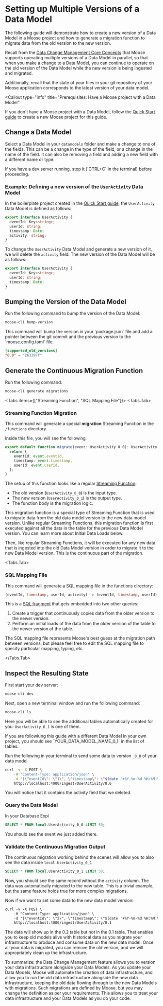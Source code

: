 
# Setting up Multiple Versions of a Data Model

The following guide will demonstrate how to create a new version of a Data Model in a Moose project and how to generate a migration function to migrate data from the old version to the new version.

Recall from the [Data Change Management Core Concepts](/data-models/dcm#core-concepts) that Moose supports operating multiple versions of a Data Model in parallel, so that when you make a change to a Data Model, you can continue to operate on the old version of the Data Model while the new version is being ingested and migrated.

Additionally, recall that the state of your files in your git repository of your Moose application corresponds to the latest version of your data model.

<Callout
  type="info"
  title="Prerequisites: Have a Moose project with a Data Model"
>
  If you don't have a Moose project with a Data Model, follow the [Quick Start
  guide](/getting-started) to create a new Moose project for this guide.
</Callout>

## Change a Data Model

Select a Data Model in your `datamodels` folder and make a change to one of the fields. This can be a change in the type of the field, or a change in the name of the field. It can also be removing a field and adding a new field with a different name or type.

<Callout type="warning" title="Stop your Dev Server ">
  If you have a dev server running, stop it (`CTRL+C` in the terminal) before
  proceeding.
</Callout>

### Example: Defining a new version of the `UserActivity` Data Model

In the boilerplate project created in the [Quick Start guide](/getting-started), the `UserActivity` Data Model is defined as follows:

```ts filename="./app/datamodels/models.ts"
export interface UserActivity {
  eventId: Key<string>;
  userId: string;
  timestamp: Date;
  activity: string;
}
```

To change the `UserActivity` Data Model and generate a new version of it, we will delete the `activity` field. The new version of the Data Model will be as follows:

```ts filename="./app/datamodels/models.ts"
export interface UserActivity {
  eventId: Key<string>;
  userId: string;
  timestamp: Date;
}
```

## Bumping the Version of the Data Model

Run the following command to bump the version of the Data Model:

```bash filename="Terminal" copy
moose-cli bump-version
```

<Callout type="info" title="Bumping the version">
This command will bump the version in your `package.json` file and add a pointer between the git commit and the previous version to the `moose.config.toml` file.

```toml filename="./moose.config.toml"
[supported_old_versions]
"0.0" = "263297f"
```

</Callout>

## Generate the Continuous Migration Function

Run the following command:

```bash filename="Terminal" copy
moose-cli generate migrations
```

<Tabs items={["Streaming Function", "SQL Mapping File"]}>
  <Tabs.Tab>
  ### Streaming Function Migration
This command will generate a special **migration** Streaming Function in the `/functions` directory.

<FileTree>
  <FileTree.Folder name="app" open>
    <FileTree.Folder name="datamodels" />
    <FileTree.Folder name="functions" open>
      <FileTree.File name="UserActivity_migrate__0_0__0_1.ts" />
    </FileTree.Folder>
  </FileTree.Folder>
</FileTree>

Inside this file, you will see the following:

```ts filename="./app/functions/UserActivity_migrate__0_0__0_1.ts" copy
export default function migrate(event: UserActivity_0_0): UserActivity_0_1 {
  return {
    eventId: event.eventId,
    timestamp: event.timestamp,
    userId: event.userId,
  };
}
```

The setup of this function looks like a regular [Streaming Function](/processing-data):

- The old version (`UserActivity_0_0`) is the input type.
- The new version (`UserActivity_0_1`) is the output type.
- The function body is the migration logic.

<Callout type="info" title="Migration Streaming Function">
This migration function is a special type of Streaming Function that is used to migrate data from the old data model version to the new data model version. Unlike regular Streaming Functions, this migration function is first executed against all the data in the table for the previous Data Model version. You can learn more about Initial Data Loads below.

Then, like regular Streaming Functions, it will be executed for any new data that is ingested into the old Data Model version in order to migrate it to the new Data Model version. This is the continuous part of the migration.

</Callout>
</Tabs.Tab>

<Tabs.Tab>
### SQL Mapping File
This command will generate a SQL mapping file in the functions directory:

```sql filename="./app/functions/UserActivity_migrate__0_0__0_1.sql"
(eventId, timestamp, userId, activity) -> (eventId, timestamp, userId)
```

This is a [SQL fragment](https://clickhouse.com/docs/en/sql-reference/functions)
that gets embedded into two other queries:

1. Create a trigger that continuously copies data from the older version
   to the newer version.
2. Perform an initial loads of the data from the older version of the table to the newer
   version of the table.

<Callout type="warning" title="SQL Mapping File">
  The SQL mapping file represents Moose's best guess at the migration path
  between versions, but please feel free to edit the SQL mapping file to specify
  particular mapping, typing, etc.
</Callout>

</Tabs.Tab>
</Tabs>

## Inspect the Resulting State

First start your dev server:

```bash filename="Terminal" copy
moose-cli dev
```

Next, open a new terminal window and run the following command:

```bash filename="Terminal" copy
moose-cli ls
```

Here you will be able to see the additional tables automatically created for
you: `UserActivity_0_1` is one of them.

<Callout type="info" title="Not working with the UserActivity Data Model?">
  If you are followiung this guide with a different Data Model in your own
  project, you should see `YOUR_DATA_MODEL_NAME_0_1` in the list of tables.
</Callout>

Run the following in your terminal to send some data to version `_0_0` of your data model

```bash filename="Terminal" copy
curl -v -X POST \
    -H "Content-Type: application/json" \
    -d "{\"eventId\": \"1\", \"timestamp\": \"$(date '+%Y-%m-%d %H:%M:%S')\", \"userId\": \"1\", \"activity\": \"click\"}" \
    http://localhost:4000/ingest/UserActivity/0.0
```

You will notice that it contains the activity field that we deleted.

### Query the Data Model

In your Database Expl

```sql filename="Your Database Explorer" copy
SELECT * FROM local.UserActivity_0_0 LIMIT 50;
```

You should see the event we just added there.

### Validate the Continuous Migration Output

The continuous migration working behind the scenes will allow you to also see the data
inside `local.UserActivity_0_1`

```sql filename="Your Database Explorer" copy
SELECT * FROM local.UserActivity_0_1 LIMIT 50;
```

Now, you should see the same record without the `activity`
column. The data was automatically migrated to the new table. This is a trivial example, but the same feature holds true for more complex migrations.

Now if we want to set some data to the new data model version:

```txt filename="Terminal" copy
curl -v -X POST \
    -H "Content-Type: application/json" \
    -d "{\"eventId\": \"2\", \"timestamp\": \"$(date '+%Y-%m-%d %H:%M:%S')\", \"userId\": \"2\"}" \
    http://localhost:4000/ingest/UserActivity/0.1
```

The data will show up in the 0.2 table but not in the 0.1 table.
That enables you to keep old models alive with historical data as you
migrate your infrastructure to produce and consume data on the new data model.
Once all your data is migrated, you can remove the old version, and we will
appropriately clean up the infrastructure.

To summarize: the Data Change Management feature allows you to version your
data infrastructure alongside your Data Models. As you update your Data Models,
Moose will automate the creation of data infrastructure, and allow you to run the
old data infrastructure alongside the new data infrastructure, keeping the old data
flowing through to the new Data Models with migrations. Such migrations are defined
by Moose, but you may change the definition as per your requirements.
This allows you to treat your data infrastructure and your Data Models as you do your code.
